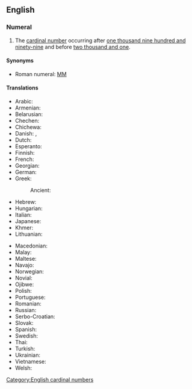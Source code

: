 ==English==

===Numeral===
{{head|en|numeral}}

# The [[cardinal number]] occurring after [[one thousand nine hundred and ninety-nine]] and before [[two thousand and one]].

====Synonyms====
* Roman numeral: [[MM]]

====Translations====
{{trans-top|cardinal number}}
* Arabic: {{t|ar|أَلْفَان}}
* Armenian: {{t|hy|երկու հազար}}
* Belarusian: {{t|be|дзве ты́сячы|f|sc=Cyrl}}
* Chechen: {{t|ce|ши эзар}}
* Chichewa: {{t|ny|zikwi ziwiri}}
* Danish: {{t|da|to tusind|n}}, {{t|da|to tusinde|n}}
* Dutch: {{t+|nl|tweeduizend|f}}
* Esperanto: {{t|eo|du mil}}
* Finnish: {{t+|fi|kaksituhatta}}
* French: {{t|fr|deux mille}}
* Georgian: {{t|ka|ორი ათასი}}
* German: {{t+|de|zweitausend|f}}
* Greek: {{t+|el|δύο χιλιάδες}}
*: Ancient: {{t|grc|δισχίλιοι}}
* Hebrew: {{t|he|אלפיים|alt=אלפיים \ אַלְפַּיִם|tr='alpáyim}}
* Hungarian: {{t+|hu|kétezer}}
* Italian: {{t+|it|duemila}}
* Japanese: {{t|ja|二千|tr=nisen}}
* Khmer: {{t|km|ពីរពាន់|tr=pii poan|sc=Khmr}}
* Lithuanian: {{t|lt|du tūkstančiai}}
{{trans-mid}}
* Macedonian: {{t|mk|две илјади}}
* Malay: {{t|ms|dua ribu}}
* Maltese: {{t|mt|elfejn}}
* Navajo: {{t|nv|naakidi mííl}}
* Norwegian: {{t|no|to tusen}}
* Novial: {{t|nov|dumil}}
* Ojibwe: {{t|oj|niinzhosagoons}}
* Polish: {{t|pl|dwa tysiące}}
* Portuguese: {{t|pt|dois mil}}
* Romanian: {{t|ro|două mii}}
* Russian: {{t+|ru|две ты́сячи|f}}
* Serbo-Croatian: {{t|sh|dvije hiljad|f|sc=Latn}}
* Slovak: {{t|sk|dvetisíc}}
* Spanish: {{t|es|dos mil|m}}
* Swedish: {{t|sv|två tusen}}
* Thai: {{t|th|สองพัน|tr=sŏng pan}}
* Turkish: {{t|tr|iki bin}}
* Ukrainian: {{t|uk|дві ти́сячі|sc=Cyrl}}
* Vietnamese: {{t|vi|hai ngàn}}
* Welsh: {{t|cy|dwy fil}}
{{trans-bottom}}

[[Category:English cardinal numbers]]